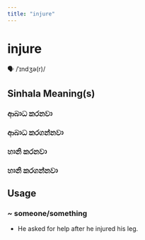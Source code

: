 ```yaml
---
title: "injure"
---
```


# injure

🗣️ /ˈɪndʒə(r)/

## Sinhala Meaning(s)

### ආබාධ කරනවා
### ආබාධ කරගන්නවා
### හානි කරනවා
### හානි කරගන්නවා

## Usage

### ~ someone/something

- He asked for help after he injured his leg.

